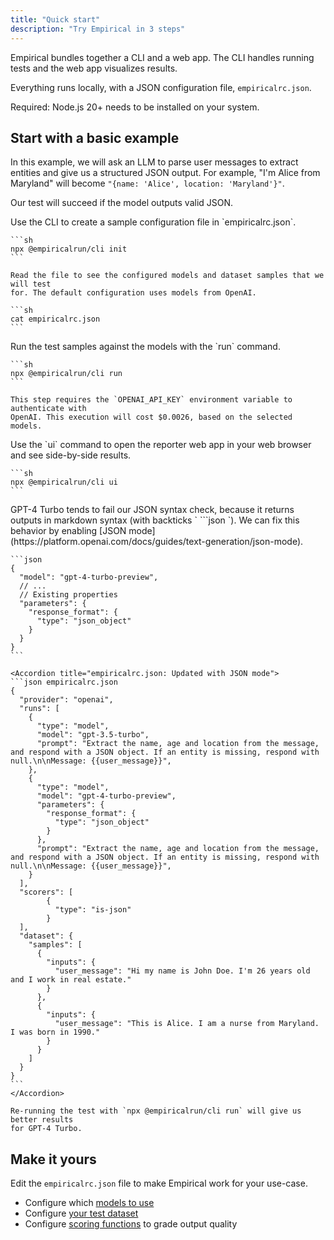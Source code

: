 ```yaml
---
title: "Quick start"
description: "Try Empirical in 3 steps"
---
```


Empirical bundles together a CLI and a web app. The CLI handles running tests and
the web app visualizes results.

Everything runs locally, with a JSON configuration file, `empiricalrc.json`.

Required: Node.js 20+ needs to be installed on your system.

## Start with a basic example

In this example, we will ask an LLM to parse user messages to extract entities and
give us a structured JSON output. For example, "I'm Alice from Maryland" will
become `"{name: 'Alice', location: 'Maryland'}"`.

Our test will succeed if the model outputs valid JSON.

<Steps>
  <Step title="Set up Empirical">
    Use the CLI to create a sample configuration file in `empiricalrc.json`.

    ```sh
    npx @empiricalrun/cli init
    ```

    Read the file to see the configured models and dataset samples that we will test
    for. The default configuration uses models from OpenAI.

    ```sh
    cat empiricalrc.json
    ```

  </Step>

  <Step title="Run the test">
    Run the test samples against the models with the `run` command.

    ```sh
    npx @empiricalrun/cli run
    ```

    This step requires the `OPENAI_API_KEY` environment variable to authenticate with
    OpenAI. This execution will cost $0.0026, based on the selected models.

  </Step>

  <Step title="See results">
    Use the `ui` command to open the reporter web app in your web browser and see
    side-by-side results.

    ```sh
    npx @empiricalrun/cli ui
    ```

  </Step>

  <Step title="[Bonus] Fix GPT-4 Turbo">
    GPT-4 Turbo tends to fail our JSON syntax check, because it returns outputs
   in markdown syntax (with backticks ` ```json `). We can fix this behavior by enabling
   [JSON mode](https://platform.openai.com/docs/guides/text-generation/json-mode).
   
    ```json
    {
      "model": "gpt-4-turbo-preview",
      // ...
      // Existing properties
      "parameters": {
        "response_format": {
          "type": "json_object"
        }
      }
    }
    ```

    <Accordion title="empiricalrc.json: Updated with JSON mode">
    ```json empiricalrc.json
    {
      "provider": "openai",
      "runs": [
        {
          "type": "model",
          "model": "gpt-3.5-turbo",
          "prompt": "Extract the name, age and location from the message, and respond with a JSON object. If an entity is missing, respond with null.\n\nMessage: {{user_message}}",
        },
        {
          "type": "model",
          "model": "gpt-4-turbo-preview",
          "parameters": {
            "response_format": {
              "type": "json_object"
            }
          },
          "prompt": "Extract the name, age and location from the message, and respond with a JSON object. If an entity is missing, respond with null.\n\nMessage: {{user_message}}",
        }
      ],
      "scorers": [
            {
              "type": "is-json"
            }
      ],
      "dataset": {
        "samples": [
          {
            "inputs": {
              "user_message": "Hi my name is John Doe. I'm 26 years old and I work in real estate."
            }
          },
          {
            "inputs": {
              "user_message": "This is Alice. I am a nurse from Maryland. I was born in 1990."
            }
          }
        ]
      }
    }
    ```
    </Accordion>

    Re-running the test with `npx @empiricalrun/cli run` will give us better results
    for GPT-4 Turbo.

  </Step>
</Steps>

## Make it yours

Edit the `empiricalrc.json` file to make Empirical work for your use-case.

- Configure which [models to use](./models/basics)
- Configure [your test dataset](./dataset/basics)
- Configure [scoring functions](./scoring/basics) to grade output quality
